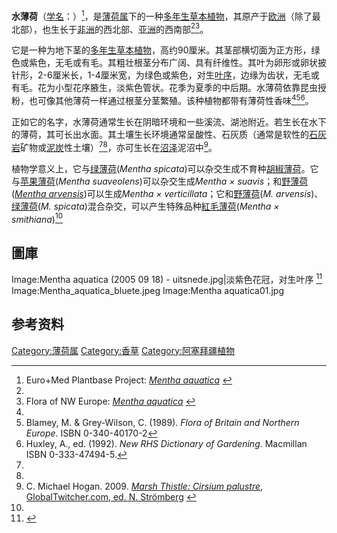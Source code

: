 {{medical}}
{{Speciesbox 
| image = mentha_aquatica_02.jpg
| genus = Mentha
| species = aquatica
| authority = [[L.|L.]], 1753
}}

'''水薄荷'''（[[学名|学名]]：''{{lang|la|Mentha aquatica}}''）<ref name=empp>Euro+Med Plantbase Project: [http://ww2.bgbm.org/_EuroPlusMed/PTaxonDetail.asp?NameId=111935&PTRefFk=500000 ''Mentha aquatica''] {{Wayback|url=http://ww2.bgbm.org/_EuroPlusMed/PTaxonDetail.asp?NameId=111935&PTRefFk=500000 |date=20110718044535 }}</ref>，是[[薄荷属|薄荷属]]下的一种[[多年生植物|多年生]][[草本植物|草本植物]]，其原产于[[欧洲|欧洲]]（除了最北部），也生长于[[非洲|非洲]]的西北部、[[亚洲|亚洲]]的西南部<ref name=empp/><ref name=fnwe>Flora of NW Europe: [http://ip30.eti.uva.nl/BIS/flora.php?selected=beschrijving&menuentry=soorten&id=3521 ''Mentha aquatica''] {{webarchive|url=https://web.archive.org/web/20090616132234/http://ip30.eti.uva.nl/BIS/flora.php?selected=beschrijving&menuentry=soorten&id=3521 |date=2009-06-16 }}</ref>。

它是一种为地下茎的[[多年生植物|多年生]][[草本植物|草本植物]]，高约90厘米。其茎部横切面为正方形，绿色或紫色，无毛或有毛。其粗壮根茎分布广阔、具有纤维性。其叶为卵形或卵状披针形，2-6厘米长，1-4厘米宽，为绿色或紫色，对生[[叶序|叶序]]，边缘为齿状，无毛或有毛。花为小型花序腋生，淡紫色管状。花季为夏季的中后期。水薄荷依靠昆虫授粉，也可像其他薄荷一样通过根茎分茎繁殖。该种植物都带有薄荷性香味<ref name=fnwe/><ref name=blamey>Blamey, M. & Grey-Wilson, C. (1989). ''Flora of Britain and Northern Europe''. ISBN 0-340-40170-2</ref><ref name=rhs>Huxley, A., ed. (1992). ''New RHS Dictionary of Gardening''. Macmillan ISBN 0-333-47494-5.</ref>。

正如它的名字，水薄荷通常生长在阴暗环境和一些溪流、湖池附近。若生长在水下的薄荷，其可长出水面。其土壤生长环境通常呈酸性、石灰质（通常是软性的[[石灰岩|石灰岩]]矿物或[[泥炭|泥炭]]性土壤）<ref name=fnwe/><ref name=blamey/>，亦可生长在[[沼泽|沼泽]]泥沼中<ref>C. Michael Hogan. 2009. [http://www.globaltwitcher.com/artspec_information.asp?thingid=48639 ''Marsh Thistle: Cirsium palustre'', GlobalTwitcher.com, ed. N. Strömberg] {{webarchive|url=https://web.archive.org/web/20121213000000/http://www.globaltwitcher.com/artspec_information.asp?thingid=48639 |date=2012-12-13 }}</ref>。

植物学意义上，它与[[绿薄荷|绿薄荷]](''Mentha spicata'')可以杂交生成不育种[[胡椒薄荷|胡椒薄荷]]。它与[[苹果薄荷|苹果薄荷]](''Mentha suaveolens'')可以杂交生成''Mentha × suavis''；和[[野薄荷|野薄荷]](''[[Mentha_arvensis|Mentha arvensis]]'')可以生成''Mentha × verticillata''；它和[[野薄荷|野薄荷]](''M. arvensis'')、[[绿薄荷|绿薄荷]](''M. spicata'')混合杂交，可以产生特殊品种[[紅毛薄荷|紅毛薄荷]](''Mentha × smithiana'')<ref name=fnwe/>

== 圖庫==
<gallery>
Image:Mentha aquatica (2005 09 18) - uitsnede.jpg|淡紫色花冠，对生叶序 <ref name="The Wild Flower Key">{{cite book |last=Rose |first=Francis|authorlink=Francis Rose|title=The Wild Flower Key |year=1981 |publisher=Frederick Warne & Co|isbn=0-7232-2419-6 |pages=310}}</ref>
Image:Mentha_aquatica_bluete.jpeg
Image:Mentha aquatica01.jpg
</gallery>

== 参考资料 ==
{{commons|Mentha aquatica|水薄荷}}
{{reflist}}
{{Taxonbar|from=Q161232}}

[[Category:薄荷属|Category:薄荷属]]
[[Category:香草|Category:香草]]
[[Category:阿塞拜疆植物|Category:阿塞拜疆植物]]